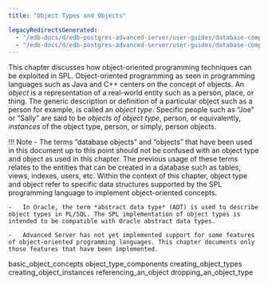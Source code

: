 ```yaml
---
title: "Object Types and Objects"

legacyRedirectsGenerated:
  - "/edb-docs/d/edb-postgres-advanced-server/user-guides/database-compatibility-stored-procedural-language-guide/13/object_types_and_objects.html"
  - "/edb-docs/d/edb-postgres-advanced-server/user-guides/database-compatibility-stored-procedural-language-guide/latest/object_types_and_objects.html"
---
```


<div id="object_types_and_objects" class="registered_link"></div>

This chapter discusses how object-oriented programming techniques can be exploited in SPL. Object-oriented programming as seen in programming languages such as Java and C++ centers on the concept of objects. An *object* is a representation of a real-world entity such as a person, place, or thing. The generic description or definition of a particular object such as a person for example, is called an *object type*. Specific people such as “Joe” or “Sally” are said to be *objects of object type*, person, or equivalently, *instances* of the object type, person, or simply, person objects.

!!! Note
    -   The terms “database objects” and “objects” that have been used in this document up to this point should not be confused with an object type and object as used in this chapter. The previous usage of these terms relates to the entities that can be created in a database such as tables, views, indexes, users, etc. Within the context of this chapter, object type and object refer to specific data structures supported by the SPL programming language to implement object-oriented concepts.

    -   In Oracle, the term *abstract data type* (ADT) is used to describe object types in PL/SQL. The SPL implementation of object types is intended to be compatible with Oracle abstract data types.

    -   Advanced Server has not yet implemented support for some features of object-oriented programming languages. This chapter documents only those features that have been implemented.

<div class="toctree" maxdepth="3">

basic_object_concepts object_type_components creating_object_types creating_object_instances referencing_an_object dropping_an_object_type

</div>
